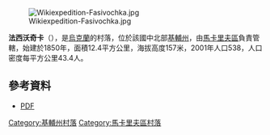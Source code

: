 [[Image:Wikiexpedition-Fasivochka.jpg|right]]

{{coord|50|26|11|N|29|47|31|E|scale:30000|display=title}}

'''法西沃奇卡'''（{{lang-uk|Фасівочка}}），是[[烏克蘭|烏克蘭]]的村落，位於該國中北部[[基輔州|基輔州]]，由[[馬卡里夫區|馬卡里夫區]]負責管轄，始建於1850年，面積12.4平方公里，海拔高度157米，2001年人口538，人口密度每平方公里43.4人。

==參考資料==
*[http://buket.ucoz.com/MV_PDF/2012/8-12.pdf PDF] {{Wayback|url=http://buket.ucoz.com/MV_PDF/2012/8-12.pdf |date=20160306055630 }}

{{DEFAULTSORT:Фасівочка}}
[[Category:基輔州村落|Category:基輔州村落]]
[[Category:馬卡里夫區村落|Category:馬卡里夫區村落]]

{{Kiev-geo-stub}}
